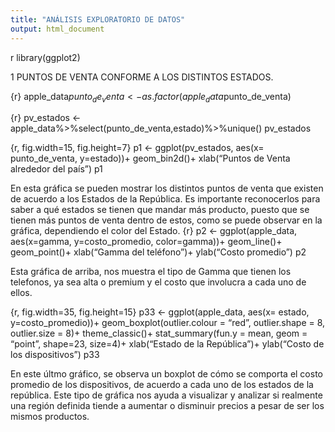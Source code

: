 ---
title: "ANÁLISIS EXPLORATORIO DE DATOS"
output: html_document
---

{r}
library(ggplot2)


1 PUNTOS DE VENTA CONFORME A LOS DISTINTOS ESTADOS.

{r}
apple_data$punto_de_venta<-as.factor(apple_data$punto_de_venta)


{r}
pv_estados <- apple_data%>%select(punto_de_venta,estado)%>%unique()
pv_estados




{r, fig.width=15, fig.height=7}
p1 <- ggplot(pv_estados, aes(x= punto_de_venta, y=estado))+
  geom_bin2d()+
  xlab("Puntos de Venta alrededor del país")
p1


En esta gráfica se pueden mostrar los distintos puntos de venta que existen de acuerdo a los Estados de la República. Es importante reconocerlos para saber a qué estados se tienen que mandar más producto, puesto que se tienen más puntos de venta dentro de estos, como se puede observar en la gráfica, dependiendo el color del Estado.
{r}
p2 <- ggplot(apple_data, aes(x=gamma, y=costo_promedio, color=gamma))+
  geom_line()+
  geom_point()+
  xlab("Gamma del teléfono")+
  ylab("Costo promedio")
p2

Esta gráfica de arriba, nos muestra el tipo de Gamma que tienen los telefonos, ya sea alta o premium y el costo que involucra a cada uno de ellos. 

{r, fig.width=35, fig.height=15}
p33 <- ggplot(apple_data, aes(x= estado, y=costo_promedio))+
  geom_boxplot(outlier.colour = "red", outlier.shape = 8, outlier.size = 8)+
  theme_classic()+
  stat_summary(fun.y = mean, geom = "point", shape=23, size=4)+
  xlab("Estado de la República")+
  ylab("Costo de los dispositivos")
p33



En este últmo gráfico, se observa un boxplot de cómo se comporta el costo promedio de los dispositivos, de acuerdo a cada uno de los estados de la república. Este tipo de gráfica nos ayuda a visualizar y analizar si realmente una región definida tiende a aumentar o disminuir precios a pesar de ser los mismos productos.